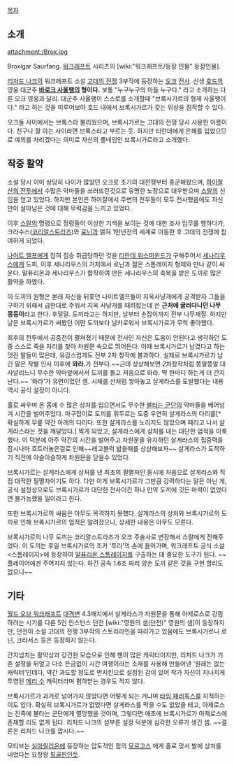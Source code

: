 [[목차]]
== 소개 ==
attachment:/Brox.jpg

Broxigar Saurfang. [[워크래프트]] 시리즈의 [wiki:"워크래프트/등장 인물" 등장인물].

[[리처드 나크]]의 워크래프트 소설 [[고대의 전쟁]] 3부작에 등장하는 [[오크]] [[전사]]. 신생 [[호드]]의 영웅 대군주 '''[[바로크 사울팽]]의 형이다.''' 보통 "누구누구의 아들 누구다." 라고 소개하는 다른 오크 영웅과 달리. 대군주 사울팽이 스스로를 소개할때 "브록시가르의 형제 사울팽이다." 라고 하는 것을 미루어보아 호드 내에서 브록시가르가 갖는 위상을 짐작할 수 있다.

오크들 사이에서는 브록스라 불리웠으며, 브록시가르는 고대의 전쟁 당시 사용한 이름이다. 친구나 잘 아는 사이라면 브록스라고 부르는 듯. 하지만 티란데에게 은혜를 입었으므로 예의를 차리겠다는 의미로 자신의 풀네임인 브록시가르라고 소개했다.

== 작중 활약 ==
소설 당시 이미 상당히 나이가 많았던 오크로 초기의 대전쟁부터 종군해왔으며, [[하이잘 산의 전투]]에서 수많은 악마들을 쓰러뜨린것으로 유명한 노장으로 대우받으며 [[스랄]]의 신임을 얻고 있었다. 하지만 본인은 하이잘에서 주변의 전우들이 모두 전사했음에도 자신만이 살아남은 것에 대해 무력감을 느끼고 있었다.

이후 [[스랄]]의 명령으로 정령들이 이상한 기색을 보이는 것에 대한 조사 임무를 행하다가, 크라수스([[코리알스트라즈]])와 [[로닌]]과 얽혀 1만년전의 세계로 이동한 후 고대의 전쟁에 참여하게 되었다.

[[나이트 엘프]]에게 잡혀 짐승 취급당하던 것을 [[티란데 위스퍼윈드]]가 구해주어서 [[세나리우스]]에게 도피, 이후 세나리우스의 거처에서 로닌과 젊은 스톰레이지 형제와 만나 같이 싸운다. 말퓨리온과 세나리우스가 합작하여 만든 세나리우스의 축복을 받은 도끼로 많은 활약을 하였다. 

이 도끼의 원형은 본래 자신을 뒤쫓던 나이트엘프들이 지옥사냥개에게 공격받자 그들을 구하기 위해서 급한대로 주워서 지옥 사냥개를 때려잡는데 쓴 '''근처에 굴러다니던 나무 몽둥이'''라고 한다. 후덜덜. 도끼라고는 하지만, 날부터 손잡이까지 전부 나무재질. 하지만 날은 브록시가르가 써봤던 어떤 도끼보다 날카로워서 브록시가르가 무척 좋아했다.

최후의 전투에서 공중전이 펼쳐졌기 때문에 전사인 자신은 도움이 안된다고 생각하던 도중 스스로 죽을 자리를 찾아 차원문 속으로 뛰어든다. 이때 브록시가르가 남겼다고 하는 멋진 말들이 많은데, 유감스럽게도 전부 2차 창작에 불과하다. 실제로 브록시가르가 남긴 말은 작별 인사 이후에 '''와라.'''가 전부다.~~근데 상상해보면 2차창작처럼 쫑알쫑알 대사날리느니 무수한 악마앞에서서 도끼를 들고 저음으로 와라. 딱 한마디 하는게 더 간지난다.~~ '와라'가 유언이었던 셈. 시체를 산처럼 쌓아놓고 살게라스를 도발했다는 내용 역시 공식 설정이 아니다.

홀로 싸우며 온 몸에 수 많은 상처를 입으면서도 무수한 [[불타는 군단]]의 악마들을 베어넘겨 시간을 벌어주었다. 마구잡이로 도끼를 휘두르는 도중 우연히 살게라스의 다리를[* 확실하게 무릎 약간 아래의 다리다. 또한 살게라스를 노리지도 않았으며 때리고 나서 살게라스라는 것을 깨달았다.] 찍게 되었고, 살게라스에게 상처를 내는 대단한 업적을 이룩했다. 이 덕분에 아주 약간의 시간을 벌어주고 차원문을 유지하던 살게라스의 집중력을 잠시나마 흐트러놓은걸로 인해~~레고블럭 밟을때를 상상해보자~~  살게라스가 도착하기 직전에 아슬아슬하게 차원문을 닫을수 있었다.

브록시가르는 살게라스에게 상처를 낸 최초의 필멸자인 동시에 처음으로 살게라스와 직접 대적한 필멸자이기도 하다. 다만 이게 브록시가르가 그만큼 강력하다는 말은 아닌 게, 공식 설정상으로도 브록시가르가 대단한 전사이긴 하나 만약 도끼에 깃든 마력이 없었다면 불가능했을 일이라고 한다.

또한 브록시가르의 싸움은 아무도 목격하지 못했다. 살게라스의 상처와 브록시가르의 도끼로 인해 브록시가르의 업적은 알려졌으나, 상세한 내용은 아무도 모른다.

브록시가르의 나무 도끼는 코리알스트라즈가 오크 주술사로 변장해서 스랄에게 전해주었다. 이 도끼는 후일 브록시가르의 조카 '투라'의 손에 들어가며, 워크래프트 공식 소설 <스톰레이지>에 등장하여 [[말퓨리온 스톰레이지]]를 구출하는 데 중요한 도구가 된다. ~~플레이어에겐 주어지지 않는다. 하긴 공속 1.6초 짜리 양손 도끼 같은 것을 구현 할리도 없으니~~

== 기타 ==
[[월드 오브 워크래프트]] [[대격변]] 4.3패치에서 살게라스가 차원문을 통해 아제로스로 강림하려는 시기를 다룬 5인 인스턴스 던전 [wiki:"영원의 샘(던전)" 영원의 샘]이 등장하지만, 던전이 소설 고대의 전쟁 3부작의 스토리라인을 따라가고 있음에도 브록시가르나 로닌, 크라서스 등은 등장하지 않는다. 

간지넘치는 활약상과 강건한 모습으로 인해 팬이 많은 캐릭터이지만, 리처드 나크가 기존 설정을 뒤엎고 다소 뜬금없이 시간 여행이라는 소재를 사용해 만들어낸 '원래는 없는 캐릭터'인데다, 약간 과도할 정도로 먼치킨으로 설정된 감이 있어 작가 자신이 지나치게 투영된 [[메리 수]] 캐릭터라며 폄하받는 경우도 적지 않다. 
 
브록시가르가 과거로 넘어가지 않았다면 어떻게 되는 거냐며 [[타임 패러독스]]를 지적하는 이도 있다. 확실히 브록시가르가 없었다면 살게라스를 막을 수도 없었을 테고, 아제로스는 진즉에 불타는 군단에게 멸망했을 것이며, 그렇다면 애초에 브록시가르가 아제로스에 존재할 리도 없게 된다. 리처드 나크의 섣부른 설정 덕분에 심각한 오류가 생긴 셈. ~~결론은 리처드 나크를 깝시다.~~

모티브는 [[실마릴리온]]에 등장하는 압도적인 힘의 [[모르고스]] 에게 홀로 맞서 발에 상처를 내었다는 요정왕 [[핑골핀]]인듯.

